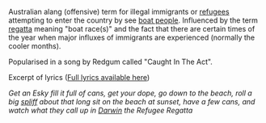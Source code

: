 Australian alang (offensive) term for illegal immigrants or [[refugees]] attempting to enter the country by see [[boat people]].
Influenced by the term [[regatta]] meaning "boat race(s)" and the fact that there are certain times of the year when major influxes of immigrants are experienced (normally the cooler months).

Popularised in a song by Redgum called "Caught In The Act".

Excerpt of lyrics ([http://www.cs.mu.oz.au/~lpcam/caughtact.html#caughtact Full lyrics available here])

''Get an Esky fill it full of cans, get your dope, go down to
the beach, roll a big [[spliff]] about that long sit on the beach
at sunset, have a few cans, and watch what they call up in
[[Darwin,_Australia|Darwin]] the Refugee Regatta''